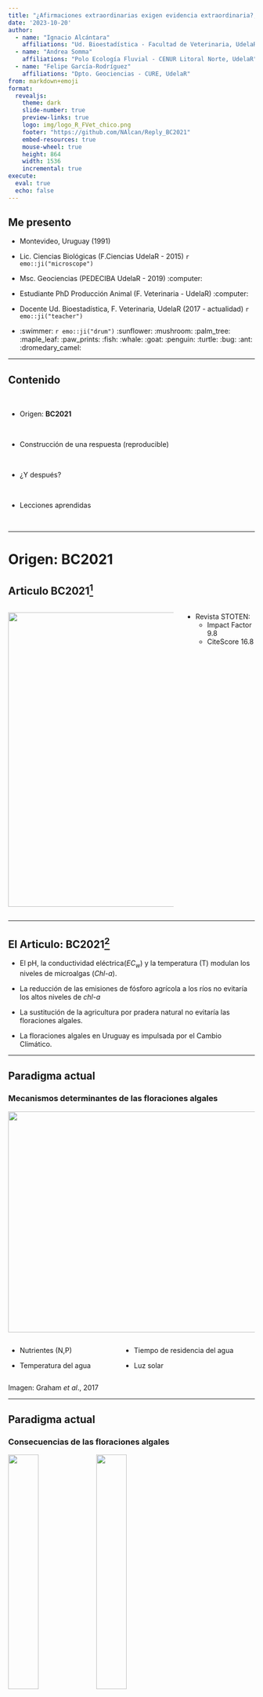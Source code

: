 ```yaml
---
title: "¿Afirmaciones extraordinarias exigen evidencia extraordinaria?; Reproducibilidad y datos abiertos en calidad de agua"
date: '2023-10-20'
author:
  - name: "Ignacio Alcántara"
    affiliations: "Ud. Bioestadística - Facultad de Veterinaria, UdelaR"
  - name: "Andrea Somma"
    affiliations: "Polo Ecología Fluvial - CENUR Litoral Norte, UdelaR"
  - name: "Felipe García-Rodríguez"
    affiliations: "Dpto. Geociencias - CURE, UdelaR"
from: markdown+emoji
format:
  revealjs:
    theme: dark
    slide-number: true
    preview-links: true
    logo: img/logo_R_FVet_chico.png
    footer: "https://github.com/NAlcan/Reply_BC2021"
    embed-resources: true
    mouse-wheel: true
    height: 864
    width: 1536
    incremental: true
execute: 
  eval: true
  echo: false
---
```


## Me presento

* Montevideo, Uruguay (1991)

* Lic. Ciencias Biológicas (F.Ciencias UdelaR - 2015) `r emo::ji("microscope")`

* Msc. Geociencias (PEDECIBA UdelaR - 2019) :computer:

* Estudiante PhD Producción Animal (F. Veterinaria - UdelaR) :computer:

* Docente Ud. Bioestadística, F. Veterinaria, UdelaR (2017 - actualidad) `r emo::ji("teacher")`

* :swimmer: `r emo::ji("drum")` :sunflower: :mushroom: :palm_tree: :maple_leaf: :paw_prints: :fish: :whale: :goat: :penguin: :turtle: :bug: :ant: :dromedary_camel:


---


## Contenido

<br/>

* Origen: __BC2021__

<br/>

* Construcción de una respuesta (reproducible)

<br/>

* ¿Y después?

<br/>

* Lecciones aprendidas

<br/>


---

# Origen: __BC2021__

##  Articulo BC2021^[Beretta-Blanco, A., & Carrasco-Letelier, L. (2021). Relevant factors in the eutrophication of the Uruguay River and the Río Negro. Science of the Total Environment, 761, 143299.]

:::: {.columns}

::: {.column width="70%"}
![](img/01_portada_bc.png){.absolute top=150 left=50 width="900" height="600"}
:::

::: {.column width="30%"}
* Revista STOTEN: 
  - Impact Factor 9.8
  - CiteScore 16.8
:::

::::


---

##  El Articulo: BC2021^[Beretta-Blanco, A., & Carrasco-Letelier, L. (2021). Relevant factors in the eutrophication of the Uruguay River and the Río Negro. Science of the Total Environment, 761, 143299.]


* El pH, la conductividad eléctrica($EC_{w}$) y la temperatura (T) modulan los niveles de microalgas (_Chl-a_).

* La reducción de las emisiones de fósforo agrícola a los ríos no evitaría los altos niveles de _chl-a_

* La sustitución de la agricultura por pradera natural no evitaría las floraciones algales.

* La floraciones algales en Uruguay es impulsada por el Cambio Climático.


---

## Paradigma actual

### Mecanismos determinantes de las floraciones algales


![](img/02_cyanohabs_factors.png){.incremental top=450 left=50 width="1200" height="450"}

:::: {.columns}

::: {.column}
* Nutrientes (N,P)

* Temperatura del agua
:::

::: {.column}
* Tiempo de residencia del agua

* Luz solar
:::

::::

:::{.footnote}
Imagen: Graham _et al_., 2017
:::
---

## Paradigma actual

### Consecuencias de las floraciones algales

![](img/03_ciano1.jpg){.absolute top=50 left=1050 width="35%"}
![](img/03_ciano2.jpg){.absolute top=450 left=1050 width="35%"}

* Pérdida de Biodiversidad

* Anoxia

* Olor y sabor en el agua

* Cianotoxinas

* Acidificación (aumento de pH)

![](img/04_ph_cycle.png){.fragment width="600" height="300"}

---


# El peso de la evidencia para una afirmación extraordinaria debe ser proporcional a su rareza  {background-color="#f4dbba"}

_Pierre-Simon Laplace_

---

##  Articulo de BC2021

### Metodología


![](img/05_GA_bc2021.png){.absolute left=800 top=150 width="60%"}


:::: {.columns}

::: {.column width="40%"}

* Datos Públicos de calidad de agua (OAN - Min. Ambiente). 

* Dos ríos de Uy para entrenar una red neuronal (NNet)

* Validaron NNet con un tercer río

* Predicen concentración de algas (_chl-a_) simulando distintos usos del suelo

* "NNet herramienta libre de sesgo para determinar la influencia de variables sobre el fenómeno"

:::

::::

---

## Reacción de la comunidad "Limnológica"

1. Organizarse frente a un "enemigo común"

<br/>

2. Escribir al editor de la revista resaltando algunos de los errores conceptuales 
  + R: <span style="color:orange">"Escriban un réplica al articulo original"<span/>

<br/>

3. Diversas propuestas de como debía realizarse un "correcto" análisis de la información


---

# Construcción de una respuesta

---

## Datos: Observatorio Ambiental Nacional (2021)


* Repositorio de datos públicos de calidad de Agua en Uruguay

* Programas de monitoreo no estandarizados a nivel país

* Fácil selección y descarga de archivos en formato _.csv_ o _.xls_

* Pobre documentación y metadata

![](img/06_OAN.png){.absolute width="45%"}
![](img/06_Oan_datos.png){.absolute left=700 width="65%"}

---

## Prcesamiento de datos del OAN 

* 2059 observaciones y 19 variables

* Más de un archivo _.csv_ para cada río 
 
* Presencia de hasta un 20% de caracteres especiales como datos: $<LD; <LC;  LD<X<LC$
 
* Estaciones de superficie y fondo solo separadas por una letra en su nombre (RN5 y RN5<span style="color:red">F</span>)

* Valores extremos en los datos (ej. temperatura agua = 257 $^{\circ}C$)

---

## Del análisis propio a la respuesta

* Los datos de origen presentaban ciertas inconsistencias o artefactos que había que tomar decisiones claras

* Pero en BC2021 no se hacia mención alguna a estas particularidades

* Y cuando se aclaraban no coincidían con nuestros resultados

* ![](img/08_outliers.png){.absolute left=0 width="50%"}

* ![](img/08_outliers2.png){.absolute right=50 width="20%"}

---

## Construcción de una respuesta (reproducible)

* __Reproducibilidad:__ <span style="color:orange">trabajo<span/> que puede ser __revisado y recreado__ de forma <span style="color:orange">independiente<span/>, utilizando los __mismos__ datos y/o análisis publicados por los autores originales.


* La Reproducibilidad puede entenderse:

  - a nivel informático (códigos, software, hardware, etc.)

  - a nivel empírico (diseño experimental/observacional, forma de adquisición y disponibilidad transparente de datos)
  
  - a nivel estadístico (análisis, potencia estadística, parámetros de los modelos)


![](img/07_reproducibility.png){.fragment width="600" height="300"}

::: {.footnote}
White et al., 2013; Culina et al., 2020
:::

---

## Ejemplo recreando Figura 1


![](https://github.com/NAlcan/Reply_BC2021/raw/master/6.Interactive_code_files/Data_AnalysisVisualization_files/figure-gfm/Figure%203-1.png){.r-stretch}


---

## Sesgo de selección de sitios para análisis

```r
knitr::include_graphics(here::here("3.Resultados/map_siterivers_svg.svg"))
```

---

## 

![](img/09_reply.png){.absolute top=0 left=0 width="650" height="500"}

![](img/09_grabs.png){.absolute bottom=0 right=0 width="950" height="350"}


---


# ¿Y después?


---

## ¿Y después? :smiley:

![](img/10_ladiaria.png){.absolute top=100 left=0 height="90%"}


![](img/11_limnouy.jpg){.absolute top=100 left=900 height="90%"}


---

## ¿Y después? :weary:

